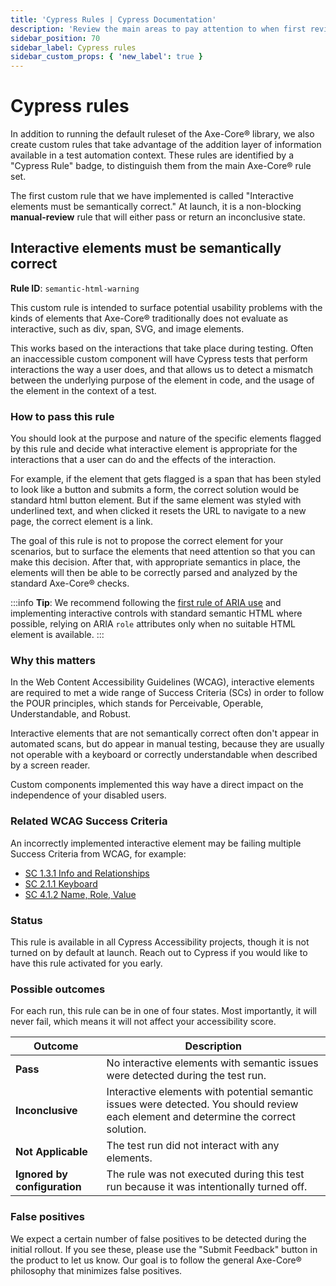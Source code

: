 ```yaml
---
title: 'Cypress Rules | Cypress Documentation'
description: 'Review the main areas to pay attention to when first reviewing an accessibility report for a Cypress run.'
sidebar_position: 70
sidebar_label: Cypress rules
sidebar_custom_props: { 'new_label': true }
---
```


<ProductHeading product="accessibility" />

# Cypress rules

In addition to running the default ruleset of the Axe-Core® library, we also create custom rules that take advantage of the addition layer of information available in a test automation context. These rules are identified by a "Cypress Rule" badge, to distinguish them from the main Axe-Core® rule set.

The first custom rule that we have implemented is called "Interactive elements must be semantically correct." At launch, it is a non-blocking **manual-review** rule that will either pass or return an inconclusive state.

## Interactive elements must be semantically correct

**Rule ID**: `semantic-html-warning`

<DocsImage
  src="/img/accessibility/core-concepts/cypress-rule.png"
  width="60%"
  alt="A custom Cypress accessibility rule called 'Interactive elements must be semantically correct' has two failed elements displayed. One element is open and message reads 'This element should use semantic HTML or ARIA to support the interactions that take place during tests. Detected interactions: mousedown, mouseup, click."
/>

This custom rule is intended to surface potential usability problems with the kinds of elements that Axe-Core® traditionally does not evaluate as interactive, such as div, span, SVG, and image elements. 

This works based on the interactions that take place during testing. Often an inaccessible custom component will have Cypress tests that perform interactions the way a user does, and that allows us to detect a mismatch between the underlying purpose of the element in code, and the usage of the element in the context of a test.

### How to pass this rule

You should look at the purpose and nature of the specific elements flagged by this rule and decide what interactive element is appropriate for the interactions that a user can do and the effects of the interaction. 

For example, if the element that gets flagged is a span that has been styled to look like a button and submits a form, the correct solution would be standard html button element. But if the same element was styled with underlined text, and when clicked it resets the URL to navigate to a new page, the correct element is a link.

The goal of this rule is not to propose the correct element for your scenarios, but to surface the elements that need attention so that you can make this decision. After that, with appropriate semantics in place, the elements will then be able to be correctly parsed and analyzed by the standard Axe-Core® checks.

:::info
**Tip**: We recommend following the [first rule of ARIA use](https://www.w3.org/TR/using-aria/#firstrule) and implementing interactive controls with standard semantic HTML where possible, relying on ARIA `role` attributes only when no suitable HTML element is available.
:::


### Why this matters

In the Web Content Accessibility Guidelines (WCAG), interactive elements are required to met a wide range of Success Criteria (SCs) in order to follow the POUR principles, which stands for Perceivable, Operable, Understandable, and Robust.

Interactive elements that are not semantically correct often don't appear in automated scans, but do appear in manual testing, because they are usually not operable with a keyboard or correctly understandable when described by a screen reader.

Custom components implemented this way have a direct impact on the independence of your disabled users.

### Related WCAG Success Criteria

An incorrectly implemented interactive element may be failing multiple Success Criteria from WCAG, for example:

- [SC 1.3.1 Info and Relationships](https://www.w3.org/TR/WCAG21/#info-and-relationships)
- [SC 2.1.1 Keyboard](https://www.w3.org/TR/WCAG21/#keyboard)
- [SC 4.1.2 Name, Role, Value](https://www.w3.org/TR/WCAG21/#name-role-value)

### Status

This rule is available in all Cypress Accessibility projects, though it is not turned on by default at launch. Reach out to Cypress if you would like to have this rule activated for you early.

### Possible outcomes

For each run, this rule can be in one of four states. Most importantly, it will never fail, which means it will not affect your accessibility score.


| Outcome | Description |
|---------|-------------|
| **Pass** | No interactive elements with semantic issues were detected during the test run. |
| **Inconclusive** | Interactive elements with potential semantic issues were detected. You should review each element and determine the correct solution. |
| **Not Applicable** | The test run did not interact with any elements. |
| **Ignored by configuration** | The rule was not executed during this test run because it was intentionally turned off. |


### False positives

We expect a certain number of false positives to be detected during the initial rollout. If you see these, please use the "Submit Feedback" button in the product to let us know. Our goal is to follow the general Axe-Core® philosophy that minimizes false positives.


